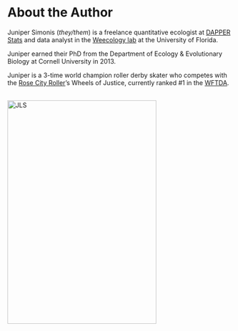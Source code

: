 # About the Author {-#author}

Juniper Simonis (*they/them*) is a freelance quantitative ecologist at [DAPPER Stats](www.dapperstats.com) 
and data analyst in the [Weecology lab](www.weecology.org) at the University of Florida.

Juniper earned their PhD from the Department of Ecology & Evolutionary Biology at Cornell University in 2013.

Juniper is a 3-time world champion roller derby skater who competes with the [Rose City Roller](www.rosecityrollers.com)'s Wheels of Justice, 
currently ranked #1 in the [WFTDA](www.wftda.com).

<br> 
<a href="http://dapperstats.com">
<img src="images/jls1.png" alt="JLS"
	width="333.4" height="500" class ="center"/>
</a>